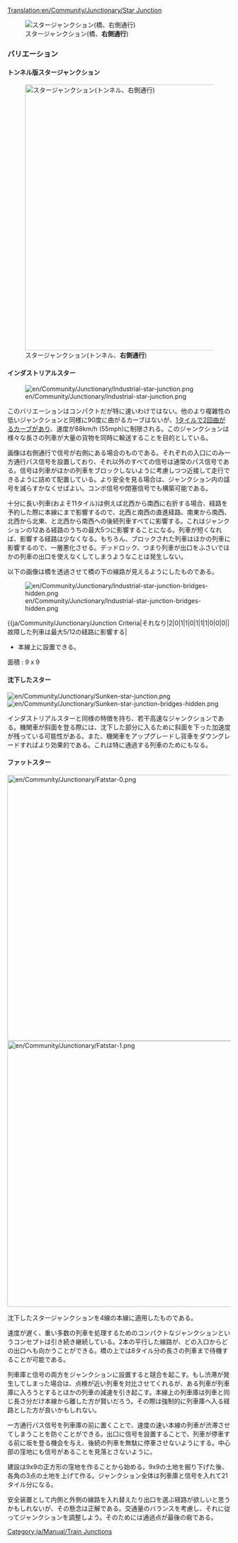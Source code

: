 [[Translation:en/Community/Junctionary/Star Junction]]

{{ja/Community/Junctionary/Navigation}}

[[File:en/Community/Junctionary/Star junction.png|none|frame|スタージャンクション(橋、'''右側通行''')]]

{{ja/Community/Junctionary/Junction Criteria|それなり|2|2|2|2|1|1|0|1|0|0|0||故障は一つの経路のみに影響する|
*大量の列車が同時に利用できる。
*いくつかの分岐路は他より短いので、不要な待ち時間を発生させることがある。
'''コツ'''
*橋またはトンネルから建設する。
*それぞれの分岐路を列車が完全に収まるように調整する。
*できるだけ小さく作る。そうすると橋の下のタイルを1つ節約できる。
*橋とトンネルの組み合わせで建設し、橋とトンネルの長さが3タイルになるようにする(橋の傾斜部含む)
*面積 : 14 x 14
}}



===バリエーション===

==== トンネル版スタージャンクション ====

[[File:en/Community/Junctionary/Star junction 2.png|none|thumb|600px|スタージャンクション(トンネル、'''右側通行''')]]

==== インダストリアルスター ====

[[File:en/Community/Junctionary/Industrial-star-junction.png]]

このバリエーションはコンパクトだが特に速いわけではない。他のより複雑性の低いジャンクションと同様に90度に曲がるカーブはないが、[[ja/Manual/ゲームメカニクス/Main Page#列車|1タイルで2回曲がる]]カーブがあり、速度が88km/h (55mph)に制限される。このジャンクションは様々な長さの列車が大量の貨物を同時に輸送することを目的としている。

画像は右側通行で信号が右側にある場合のものである。それぞれの入口にのみ一方通行パス信号を設置しており、それ以外のすべての信号は通常のパス信号である。信号は列車がほかの列車をブロックしないように考慮しつつ近接して走行できるように詰めて配置している。より安全を見る場合は、ジャンクション内の諡号を減らすかなくせばよい。コンボ信号や閉塞信号でも構築可能である。

十分に長い列車(およそ11タイル)は例えば北西から南西に右折する場合、経路を予約した際に本線にまで影響するので、北西と南西の直進経路、南東から南西、北西から北東、と北西から南西への後続列車すべてに影響する。これはジャンクションの12ある経路のうちの最大5つに影響することになる。列車が短くなれば、影響する経路は少なくなる。もちろん、ブロックされた列車はほかの列車に影響するので、一層悪化させる。デッドロック、つまり列車が出口をふさいでほかの列車の出口を使えなくしてしまうようなことは発生しない。

以下の画像は橋を透過させて橋の下の線路が見えるようにしたものである。

[[File:en/Community/Junctionary/Industrial-star-junction-bridges-hidden.png]]

{{ja/Community/Junctionary/Junction Criteria|それなり|2|0|1|1|0|1|1|1|0|0|0||故障した列車は最大5/12の経路に影響する|
*本線上に設置できる。
面積 : 9 x 9

==== 沈下したスター ====

[[File:en/Community/Junctionary/Sunken-star-junction.png]]
[[File:en/Community/Junctionary/Sunken-star-junction-bridges-hidden.png]]

インダストリアルスターと同様の特徴を持ち、若干高速なジャンクションである。機関車が斜面を登る際には、沈下した部分に入るために斜面を下った加速度が残っている可能性がある。また、機関車をアップグレードし貨車をダウングレードすればより効果的である。これは特に通過する列車のためにもなる。

==== ファットスター ====

[[File:en/Community/Junctionary/Fatstar-0.png|600px]]
[[File:en/Community/Junctionary/Fatstar-1.png|600px]]

沈下したスタージャンクションを4線の本線に適用したものである。

速度が遅く、重い多数の列車を処理するためのコンパクトなジャンクションというコンセプトは引き続き継続している。2本の平行した線路が、どの入口からどの出口へも向かうことができる。橋の上では8タイル分の長さの列車まで待機することが可能である。

列車庫と信号の両方をジャンクションに設置すると競合を起こす。もし渋滞が発生してしまった場合は、点検が近い列車を対比させてくれるが、ある列車が列車庫に入ろうとするとほかの列車の減速を引き起こす。本線上の列車庫は列車と同じ長さ分だけ本線から離した方が賢いだろう。その際は強制的に列車庫へ入る経路とした方が良いかもしれない。

一方通行パス信号を列車庫の前に置くことで、速度の速い本線の列車が渋滞させてしまうことを防ぐことができる。出口に信号を設置することで、列車が停車する前に坂を登る機会を与え、後続の列車を無駄に停車させないようにする。中心部の窪地にも信号があることを見落とさないように。

建設は9x9の正方形の窪地を作ることから始める。9x9の土地を掘り下げた後、各角の3点の土地を上げて作る。ジャンクション全体は列車庫と信号を入れて21タイル分になる。

安全装置として内側と外側の線路を入れ替えたり出口を選ぶ経路が欲しいと思うかもしれないが、その懸念は正解である。交通量のバランスを考慮し、それに従ってジャンクションを調整しよう。そのためには通過点が最後の砦である。

[[Category:ja/Manual/Train Junctions]]